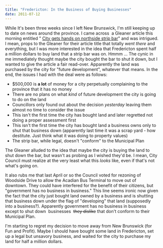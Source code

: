 ```yaml
---
title: "Fredericton: In the Business of Buying Businesses"
date: 2011-07-12
---
```



While It's been three weeks since I left New Brunswick, I'm still keeping up to date on news around the province. I came across &nbsp;a Gleaner article this morning entitled " [City gets hands on northside strip bar](http://dailygleaner.canadaeast.com/rss/article/1422766?utm_source=twitterfeed&utm_medium=twitter)" and was intrigued. I mean, props to the Gleaner for their article title that totally _went there_ and everything, but I was more interested in the idea that Fredericton spent half a million dollars to buy land that a strip bar was on. Hmmm ... The cynic in me immediately thought maybe the city bought the bar to shut it down, but I wanted to give the article a fair read-over. Apparently the land was purchased by the city for "future development", whatever that means. In the end, the issues I had with the deal were as follows:

- $500,000 is **a lot** of money for a city perpetually complaining to the province that it has no money
- There are no plans on what _kind_ of future development the city is going to do on the land
- Councillors only found out about the decision _yesterday_ leaving&nbsp;them almost no time to consider the issue
- This isn't the first time the city has bought land and later regretted not doing a proper assessment first
- This isn't the first time the city has bought land a business owns only to shut that business down (apparently&nbsp;last time it was a scrap yard - how destitute. Just think what it was doing to property values)
- The strip bar, while legal, doesn't "conform" to the Municipal Plan

The Gleaner alluded to the idea that maybe the city is buying the land to shut down the bar, but wasn't as probing as I wished they'd be. I mean, City Council must realize at the very least what this _looks_ like, even if that's not what's going on.

It also rubs me that last April or so the Council voted for rezoning of Woodside Drive to allow the Acadian Bus Terminal to move out of downtown. They could have interfered for the benefit of their citizens, but "government has no business in business." This line seems ironic now given the fact that the city just bought land owned by a business and is shutting that business down under the flag of "developing" that land (supposedly into a business?). Apparently government has no business in business except to shut down &nbsp;businesses&nbsp; ~~they dislike~~ that don't conform to their Municipal Plan.

I'm starting to regret my decision to move away from New Brunswick (for Fun and Profit). Maybe I should have bought some land in Fredericton, set up a legal but&nbsp;unsavory&nbsp;business, and waited for the city to purchase my land for half a million dollars.


  